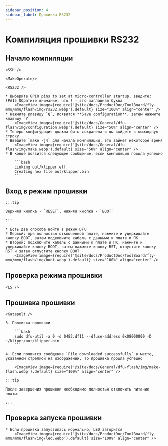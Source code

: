 ```yaml
---
sidebar_position: 4
sidebar_label: Прошивка RS232
---
```





# Компиляция прошивки RS232

## Начало компиляции

    <SSH />

    <MakeOperate/>

    <RS232 />

    * Выберите GPIO pins to set at micro-controller startup, введите: !PA15 Обратите внимание, что ! - это заглавная буква
        <ImageView image={require('@site/docs/ProductDoc/ToolBoard/fly-mmu/mmu/flash/img/rs232.webp').default} size="100%" align="center" />
    * Нажмите клавишу `Q`, появится **Save configuration**, затем нажмите клавишу `Y`
        <ImageView image={require('@site/docs/General/dfu-flash/img/configuration.webp').default} size="50%" align="center" />
    * Теперь конфигурация должна быть сохранена и вы выйдете в командную строку
    * Введите `make -j4` для начала компиляции, это займет некоторое время
        <ImageView image={require('@site/docs/General/dfu-flash/img/make.webp').default} size="50%" align="center" />
    * В конце появится следующее сообщение, если компиляция прошла успешно

        ```bash
        Linking out/klipper.elf
        Creating hex file out/klipper.bin
        ```


## Вход в режим прошивки

    :::tip

    Верхняя кнопка - `RESET`, нижняя кнопка - `BOOT`

    :::

    * Есть два способа войти в режим DFU
    * Первый: при полностью отключенной плате, нажмите и удерживайте кнопку BOOT, затем подключите кабель с данными к плате и ПК
    * Второй: подключите кабель с данными к плате и ПК, нажмите и удерживайте кнопку BOOT, затем нажмите кнопку RST, отпустите кнопку RST и затем отпустите кнопку BOOT
        <ImageView image={require('@site/docs/ProductDoc/ToolBoard/fly-mmu/mmu/flash/img/boot.webp').default} size="100%" align="center" />

## Проверка режима прошивки

    <LS />


## Прошивка прошивки 
    
    <Katapult />
    
    3. Прошивка прошивки
    
        ```bash
        sudo dfu-util -a 0 -d 0483:df11 --dfuse-address 0x08000000 -D ~/kliper/out/klipper.bin
        ```

    4. Если появится сообщение `File downloaded successfully` в месте, указанном стрелкой на изображении, то прошивка прошла успешно

        <ImageView image={require('@site/docs/General/dfu-flash/img/make-flash.webp').default} size="100%" align="center" />

    :::tip

    После завершения прошивки необходимо полностью отключить питание платы.

    :::

## Проверка запуска прошивки

    * Если прошивка запустилась нормально, LED загорится
        <ImageView image={require('@site/docs/ProductDoc/ToolBoard/fly-mmu/mmu/flash/img/led.webp').default} size="100%" align="center" />

